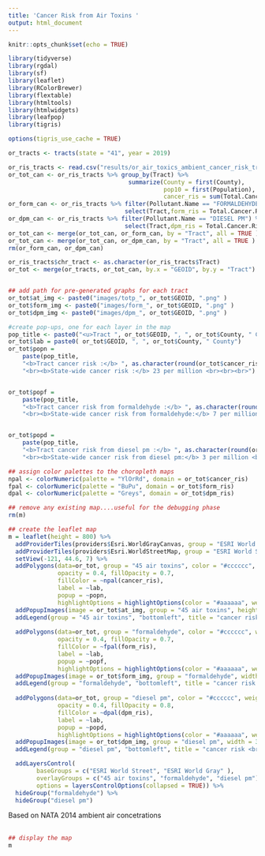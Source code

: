 ---
title: 'Cancer Risk from Air Toxins '
output: html_document
---
  
```{r setup, include=FALSE}
knitr::opts_chunk$set(echo = TRUE)

library(tidyverse)
library(rgdal)
library(sf)
library(leaflet)
library(RColorBrewer)
library(flextable)
library(htmltools)
library(htmlwidgets)
library(leafpop)
library(tigris)

options(tigris_use_cache = TRUE)

or_tracts <- tracts(state = "41", year = 2019)

or_ris_tracts <- read.csv("results/or_air_toxics_ambient_cancer_risk_tracts.csv", stringsAsFactors = FALSE)
or_tot_can <- or_ris_tracts %>% group_by(Tract) %>% 
                                  summarize(County = first(County),
                                            pop10 = first(Population),
                                            cancer_ris = sum(Total.Cancer.Risk..per.million., na.rm = TRUE))
or_form_can <- or_ris_tracts %>% filter(Pollutant.Name == "FORMALDEHYDE") %>% 
                                 select(Tract,form_ris = Total.Cancer.Risk..per.million.)
or_dpm_can <- or_ris_tracts %>% filter(Pollutant.Name == "DIESEL PM") %>% 
                                 select(Tract,dpm_ris = Total.Cancer.Risk..per.million.)
or_tot_can <- merge(or_tot_can, or_form_can, by = "Tract", all = TRUE )
or_tot_can <- merge(or_tot_can, or_dpm_can, by = "Tract", all = TRUE )
rm(or_form_can, or_dpm_can)

or_ris_tracts$chr_tract <- as.character(or_ris_tracts$Tract)
or_tot <- merge(or_tracts, or_tot_can, by.x = "GEOID", by.y = "Tract")


## add path for pre-generated graphs for each tract
or_tot$at_img <- paste0("images/totp_", or_tot$GEOID, ".png" )
or_tot$form_img <- paste0("images/form_", or_tot$GEOID, ".png" )
or_tot$dpm_img <- paste0("images/dpm_", or_tot$GEOID, ".png" )

#create pop-ups, one for each layer in the map
pop_title <- paste0("<u>Tract ", or_tot$GEOID, ", ", or_tot$County, " County </u> <br/> Population (2010) ", or_tot$pop10, "<br>" )
or_tot$lab = paste0( or_tot$GEOID, ", ", or_tot$County, " County")
or_tot$popn = 
    paste(pop_title, 
    "<b>Tract cancer risk :</b> ", as.character(round(or_tot$cancer_ris)), " per million",                              
    "<br><b>State-wide cancer risk :</b> 23 per million <br><br><br>")


or_tot$popf = 
    paste(pop_title, 
    "<b>Tract cancer risk from formaldehyde :</b> ", as.character(round(or_tot$form_ris)), " per million",     
    "<br><b>State-wide cancer risk from formaldehyde:</b> 7 per million <br><br><br>")


or_tot$popd = 
    paste(pop_title, 
    "<b>Tract cancer risk from diesel pm :</b> ", as.character(round(or_tot$dpm_ris)), " per million", 
    "<br><b>State-wide cancer risk from diesel pm:</b> 3 per million <br><br><br>")

## assign color palettes to the choropleth maps
npal <- colorNumeric(palette = "YlOrRd", domain = or_tot$cancer_ris)
fpal <- colorNumeric(palette = "BuPu", domain = or_tot$form_ris)
dpal <- colorNumeric(palette = "Greys", domain = or_tot$dpm_ris)

## remove any existing map....useful for the debugging phase
rm(m)

## create the leaflet map
m = leaflet(height = 800) %>%      
  addProviderTiles(providers$Esri.WorldGrayCanvas, group = "ESRI World Gray") %>% 
  addProviderTiles(providers$Esri.WorldStreetMap, group = "ESRI World Street") %>%
  setView(-121, 44.6, 7) %>% 
  addPolygons(data=or_tot, group = "45 air toxins", color = "#cccccc", weight = 0.2, smoothFactor = 0.5,
              opacity = 0.4, fillOpacity = 0.7,
              fillColor = ~npal(cancer_ris),
              label = ~lab,
              popup = ~popn, 
              highlightOptions = highlightOptions(color = "#aaaaaa", weight = 1, bringToFront = TRUE)) %>%
  addPopupImages(image = or_tot$at_img, group = "45 air toxins", height = 500 ) %>%
  addLegend(group = "45 air toxins", "bottomleft", title = "cancer risk <br>(# per million)", pal = npal, values = or_tot$cancer_ris) %>%
  
  addPolygons(data=or_tot, group = "formaldehyde", color = "#cccccc", weight = 0.2, smoothFactor = 0.5,
              opacity = 0.4, fillOpacity = 0.7,
              fillColor = ~fpal(form_ris),
              label = ~lab,
              popup = ~popf, 
              highlightOptions = highlightOptions(color = "#aaaaaa", weight = 1, bringToFront = TRUE)) %>%
  addPopupImages(image = or_tot$form_img, group = "formaldehyde", width = 300 ) %>%
  addLegend(group = "formaldehyde", "bottomleft", title = "cancer risk <br>(# per million)", pal = fpal, values = or_tot$form_ris) %>%
  
  addPolygons(data=or_tot, group = "diesel pm", color = "#cccccc", weight = 0.2, smoothFactor = 0.5,
              opacity = 0.4, fillOpacity = 0.8,
              fillColor = ~dpal(dpm_ris),
              label = ~lab,
              popup = ~popd, 
              highlightOptions = highlightOptions(color = "#aaaaaa", weight = 1, bringToFront = TRUE)) %>%
  addPopupImages(image = or_tot$dpm_img, group = "diesel pm", width = 300 ) %>%
  addLegend(group = "diesel pm", "bottomleft", title = "cancer risk <br>(# per million)", pal = dpal, values = or_tot$dpm_ris) %>%

  addLayersControl(
        baseGroups = c("ESRI World Street", "ESRI World Gray" ),
        overlayGroups = c("45 air toxins", "formaldehyde", "diesel pm"),
        options = layersControlOptions(collapsed = TRUE)) %>%
  hideGroup("formaldehyde") %>%
  hideGroup("diesel pm")


```
Based on NATA 2014 ambient air concetrations
<br><br>
```{r map, out.width = '100%', echo = FALSE }
## display the map
m

```


 



